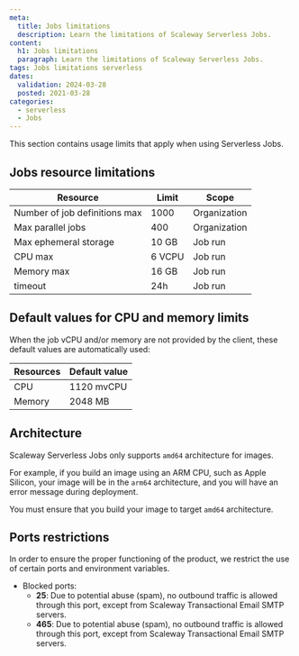 ```yaml
---
meta:
  title: Jobs limitations
  description: Learn the limitations of Scaleway Serverless Jobs.
content:
  h1: Jobs limitations
  paragraph: Learn the limitations of Scaleway Serverless Jobs.
tags: Jobs limitations serverless
dates:
  validation: 2024-03-28
  posted: 2021-03-28
categories:
  - serverless
  - Jobs
---
```


This section contains usage limits that apply when using Serverless Jobs.

## Jobs resource limitations

| Resource                      | Limit      | Scope        |
|-------------------------------|------------|--------------|
| Number of job definitions max | 1000       | Organization |
| Max parallel jobs             | 400        | Organization |
| Max ephemeral storage         | 10 GB      | Job run      |
| CPU max                       | 6 VCPU     | Job run      |
| Memory max                    | 16 GB      | Job run      |
| timeout                       | 24h        | Job run      |

## Default values for CPU and memory limits

When the job vCPU and/or memory are not provided by the client, these default values are automatically used:

| Resources | Default value  |
|-----------|----------------|
| CPU       | 1120 mvCPU     |
| Memory    | 2048 MB        |

## Architecture

Scaleway Serverless Jobs only supports `amd64` architecture for images.

For example, if you build an image using an ARM CPU, such as Apple Silicon, your image will be in the `arm64` architecture, and you will have an error message during deployment.

You must ensure that you build your image to target `amd64` architecture.

## Ports restrictions

In order to ensure the proper functioning of the product, we restrict the use of certain ports and environment variables.

* Blocked ports:
  * **25**: Due to potential abuse (spam), no outbound traffic is allowed through this port, except from Scaleway Transactional Email SMTP servers.
  * **465**: Due to potential abuse (spam), no outbound traffic is allowed through this port, except from Scaleway Transactional Email SMTP servers.
